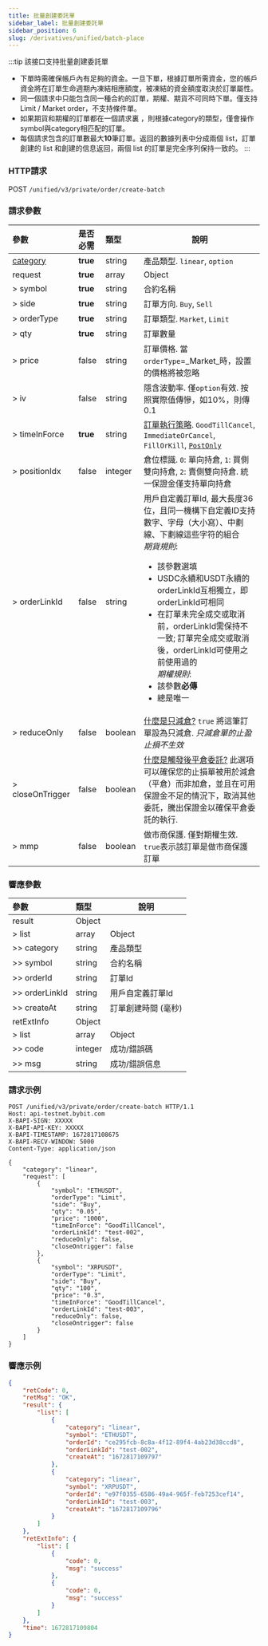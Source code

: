 ```yaml
---
title: 批量創建委託單
sidebar_label: 批量創建委託單
sidebar_position: 6
slug: /derivatives/unified/batch-place
---
```

:::tip
該接口支持批量創建委託單
- 下單時需確保帳戶內有足夠的資金。一旦下單，根據訂單所需資金，您的帳戶資金將在訂單生命週期內凍結相應額度，被凍結的資金額度取決於訂單屬性。
- 同一個請求中只能包含同一種合約的訂單，期權、期貨不可同時下單。僅支持Limit / Market order，不支持條件單。
- 如果期貨和期權的訂單都在一個請求裏 ，則根據category的類型，僅會操作symbol與category相匹配的訂單。
- 每個請求包含的訂單數最大**10**筆訂單。返回的數據列表中分成兩個 list，訂單創建的 list 和創建的信息返回，兩個 list 的訂單是完全序列保持一致的。
:::

### HTTP請求
POST `/unified/v3/private/order/create-batch`

### 請求參數
| 參數 | 是否必需 | 類型 | 說明|
|:----- |:-------|:-----|------ |
|[category](../enum#category) |**true** |string |產品類型. `linear`, `option` |
|request |**true** |array |Object |
|> symbol |**true** |string |合約名稱|
|> side |**true** |string |訂單方向. `Buy`, `Sell`|
|> orderType |**true** |string |訂單類型. `Market`, `Limit`|
|> qty |**true** |string |訂單數量|
|> price |false |string |訂單價格. 當`orderType`=_Market_時，設置的價格將被忽略|
|> iv |false |string |隱含波動率. 僅`option`有效. 按照實際值傳慘，如10%，則傳0.1 |
|> timeInForce |**true** |string |<a href="https://www.bybit.com/zh-TW/help-center/bybitHC_Article?language=zh_TW&id=000001044">訂單執行策略</a>. `GoodTillCancel`, `ImmediateOrCancel`, `FillOrKill`, <a href="https://www.bybit.com/zh-TW/help-center/bybitHC_Article?language=zh_TW&id=000001051">`PostOnly`</a> |
|> positionIdx |false |integer |倉位標識. `0`: 單向持倉, `1`: 買側雙向持倉, `2`: 賣側雙向持倉. 統一保證金僅支持單向持倉 |
|> orderLinkId |false |string |用戶自定義訂單Id, 最大長度36位，且同一機構下自定義ID支持數字、字母（大小寫）、中劃線、下劃線這些字符的組合<br/>_期貨規則_:<br/><ul><li>該參數選填</li><li>USDC永續和USDT永續的orderLinkId互相獨立，即orderLinkId可相同</li><li>在訂單未完全成交或取消前，orderLinkId需保持不一致; 訂單完全成交或取消後，orderLinkId可使用之前使用過的</li>_期權規則_:<br/><li>該參數**必傳**</li><li>總是唯一</li></ul>|
|> reduceOnly |false |boolean |<a href="https://www.bybit.com/zh-TW/help-center/bybitHC_Article?language=zh_TW&id=000001047">什麼是只減倉?</a> `true` 將這筆訂單設為只減倉. _只減倉單的止盈止損不生效_ |
|> closeOnTrigger |false |boolean |<a href="https://www.bybit.com/zh-TW/help-center/bybitHC_Article?language=zh_TW&id=000001050">什麼是觸發後平倉委託?</a> 此選項可以確保您的止損單被用於減倉（平倉）而非加倉，並且在可用保證金不足的情況下，取消其他委託，騰出保證金以確保平倉委託的執行. |
|> mmp |false |boolean |做市商保護. 僅對期權生效. `true`表示該訂單是做市商保護訂單 |

### 響應參數
| 參數 | 類型 | 說明|
|:----- |:-----|----- |
|result |Object | |
|> list |array |Object |
|>> category |string |產品類型 |
|>> symbol |string |合約名稱 |
|>> orderId |string |訂單Id |
|>> orderLinkId |string |用戶自定義訂單Id |
|>> createAt |string |訂單創建時間 (毫秒) |
|retExtInfo |Object | |
|> list |array |Object |
|>> code |integer |成功/錯誤碼 |
|>> msg |string |成功/錯誤信息 |

### 請求示例

```http
POST /unified/v3/private/order/create-batch HTTP/1.1
Host: api-testnet.bybit.com
X-BAPI-SIGN: XXXXX
X-BAPI-API-KEY: XXXXX
X-BAPI-TIMESTAMP: 1672817108675
X-BAPI-RECV-WINDOW: 5000
Content-Type: application/json

{
    "category": "linear",
    "request": [
        {
            "symbol": "ETHUSDT",
            "orderType": "Limit",
            "side": "Buy",
            "qty": "0.05",
            "price": "1000",
            "timeInForce": "GoodTillCancel",
            "orderLinkId": "test-002",
            "reduceOnly": false,
            "closeOntrigger": false
        },
        {
            "symbol": "XRPUSDT",
            "orderType": "Limit",
            "side": "Buy",
            "qty": "100",
            "price": "0.3",
            "timeInForce": "GoodTillCancel",
            "orderLinkId": "test-003",
            "reduceOnly": false,
            "closeOntrigger": false
        }
    ]
}
```

### 響應示例

```json
{
    "retCode": 0,
    "retMsg": "OK",
    "result": {
        "list": [
            {
                "category": "linear",
                "symbol": "ETHUSDT",
                "orderId": "ce295fcb-8c8a-4f12-89f4-4ab23d38ccd8",
                "orderLinkId": "test-002",
                "createAt": "1672817109797"
            },
            {
                "category": "linear",
                "symbol": "XRPUSDT",
                "orderId": "e97f0355-6586-49a4-965f-feb7253cef14",
                "orderLinkId": "test-003",
                "createAt": "1672817109796"
            }
        ]
    },
    "retExtInfo": {
        "list": [
            {
                "code": 0,
                "msg": "success"
            },
            {
                "code": 0,
                "msg": "success"
            }
        ]
    },
    "time": 1672817109804
}
```